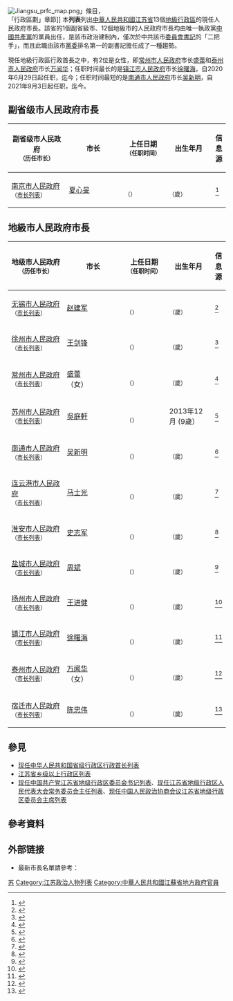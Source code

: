 {{动态列表}}
[[File:Jiangsu_prfc_map.png|thumb]]」條目，<br>「行政區劃」章節]]
本'''列表'''列出[[中華人民共和國|中華人民共和國]][[江苏省|江苏省]]13個[[地級行政區|地級行政區]]的現任人民政府市長。該省的1個副省級市、12個地級市的人民政府市長均由唯一執政黨[[中國共產黨|中國共產黨]]的黨員出任，是該市政治建制內，僅次於中共該市[[黨委書記|委員會書記]]的「二把手」，而且此職由該市[[黨委|黨委]]排名第一的副書記擔任成了一種趨勢。

現任地級行政區行政首長之中，有2位是女性，即[[常州市人民政府|常州市人民政府]]市长[[盛蕾|盛蕾]]和[[泰州市人民政府|泰州市人民政府]]市长[[万闻华|万闻华]]；任职时间最长的是[[镇江市人民政府|镇江市人民政府]]市长[[徐曙海|徐曙海]]，自2020年6月29日起任职，迄今{{age in years and months|age=no|2020|6|29}}；任职时间最短的是[[南通市人民政府|南通市人民政府]]市长[[吴新明|吴新明]]，自2021年9月3日起任职，迄今{{age in years and months|age=no|2021|9|3}}。

==副省级市人民政府市長==
{| class="sortable wikitable" style="text-align: center;"
! scope="col" style="width: 175px;"| 副省级市人民政府<br /><small>（历任市长）
! scope="col" style="width: 175px;"| 市长
! scope="col" style="width: 125px;"| 上任日期<br /><small>（任职时间）
! scope="col" style="width: 125px;"| 出生年月<br /><small>
! scope="col" class="unsortable"| 信息源

|-
| [[南京市人民政府|南京市人民政府]]<br /><small>（[[南京市市长列表|市长列表]]）</small>
| [[夏心旻|夏心旻]]
| {{Start date|2021|6|29}}<br /><small>（{{age in years and months|age=no|2021|6|29}}）</small>
| {{Start date|1965|5}}<br /><small>（{{age in years|1965|5|1}}歲）
| <ref>{{cite web |title=夏心旻任南京市代市长 韩立明辞去市长职务 |url=http://district.ce.cn/newarea/sddy/202106/29/t20210629_36678952.shtml |website=中国经济网 |accessdate=2021-07-02 |date=2021-06-29 |archive-date=2021-10-15 |archive-url=https://web.archive.org/web/20211015042443/http://district.ce.cn/newarea/sddy/202106/29/t20210629_36678952.shtml |dead-url=no }}</ref>

|}

==地級市人民政府市長==
{| class="sortable wikitable" style="text-align: center;"
! scope="col" style="width: 175px;"| 地级市人民政府<br /><small>（历任市长）
! scope="col" style="width: 175px;"| 市长
! scope="col" style="width: 125px;"| 上任日期<br /><small>（任职时间）
! scope="col" style="width: 125px;"| 出生年月<br /><small>
! scope="col" class="unsortable"| 信息源

|-
| [[无锡市人民政府|无锡市人民政府]]<br /><small>（[[无锡市市长列表|市长列表]]）</small>
| [[赵建军|赵建军]]
| {{Start date|2021|7|30}}<br /><small>（{{age in years and months|age=no|2021|7|30}}）</small>
| {{Start date|1972|2}}<br /><small>（{{age in years|1972|2|1}}歲）
| <ref>{{cite web |title=赵建军任无锡市代市长 杜小刚辞去市长职务 |url=http://district.ce.cn/newarea/sddy/202107/30/t20210730_36764798.shtml |website=中国经济网 |accessdate=2022-04-19 |date=2021-07-30 }}</ref>

|-
| [[徐州市人民政府|徐州市人民政府]]<br /><small>（[[徐州市市长列表|市长列表]]）</small>
| [[王剑锋_(1967年8月)|王剑锋]]
| {{Start date|2021|7|30}}<br /><small>（{{age in years and months|age=no|2021|7|30}}）</small>
| {{Start date|1967|8}}<br /><small>（{{age in years|1967|8|1}}歲）
| <ref>{{cite web |title=王剑锋任徐州市代市长 |url=http://district.ce.cn/newarea/sddy/202107/30/t20210730_36764735.shtml |website=中国经济网 |accessdate=2022-04-19 |date=2021-07-30 }}</ref>

|-
| [[常州市人民政府|常州市人民政府]]<br /><small>（[[常州市市长列表|市长列表]]）</small>
| [[盛蕾|盛蕾]]<br />（女）
| {{Start date|2021|7|30}}<br /><small>（{{age in years and months|age=no|2021|7|30}}）</small>
| {{Start date|1972|11}}<br /><small>（{{age in years|1972|11|1}}歲）
| <ref>{{cite web |title=盛蕾任常州市代市长 |url=http://district.ce.cn/newarea/sddy/202107/30/t20210730_36765056.shtml |website=中国经济网 |accessdate=2022-04-19 |date=2021-07-30 }}</ref>

|-
| [[苏州市人民政府|苏州市人民政府]]<br /><small>（[[苏州市市长列表|市长列表]]）</small>
| [[吳庭軒|吳庭軒]]
| {{Start date|2021|9|2}}<br /><small>（{{age in years and months|age=no|2021|9|2}}）</small>
| 2013年12月
(9歲）
| <ref>{{cite web |title=吴庆文任苏州市代市长 李亚平辞去市长职务 |url=http://district.ce.cn/newarea/sddy/202109/02/t20210902_36876289.shtml |website=中国经济网 |accessdate=2022-04-19 |date=2021-09-02 }}</ref>

|-
| [[南通市人民政府|南通市人民政府]]<br /><small>（[[南通市市长列表|市长列表]]）</small>
| [[吴新明|吴新明]]
| {{Start date|2021|9|3}}<br /><small>（{{age in years and months|age=no|2021|9|3}}）</small>
| {{Start date|1969|6}}<br /><small>（{{age in years|1969|6|1}}歲）
| <ref>{{cite web |title=吴新明任南通市代市长 王晖辞去市长职务 |url=http://district.ce.cn/newarea/sddy/202109/03/t20210903_36879662.shtml |website=中国经济网 |accessdate=2021-09-05 |date=2021-09-03 |archive-date=2021-09-09 |archive-url=https://web.archive.org/web/20210909095909/http://district.ce.cn/newarea/sddy/202109/03/t20210903_36879662.shtml |dead-url=no }}</ref>

|-
| [[连云港市人民政府|连云港市人民政府]]<br /><small>（[[连云港市市长列表|市长列表]]）</small>
| [[马士光|马士光]]
| {{Start date|2021|8|12}}<br /><small>（{{age in years and months|age=no|2021|8|12}}）</small>
| {{Start date|1969|9}}<br /><small>（{{age in years|1969|9|1}}歲）
| <ref>{{cite web |title=马士光任连云港市代市长 方伟辞去市长职务 |url=http://district.ce.cn/newarea/sddy/202108/12/t20210812_36801406.shtml |website=中国经济网 |accessdate=2021-08-12 |date=2021-08-12 |archive-date=2021-10-15 |archive-url=https://web.archive.org/web/20211015042327/http://district.ce.cn/newarea/sddy/202108/12/t20210812_36801406.shtml |dead-url=no }}</ref>

|-
| [[淮安市人民政府|淮安市人民政府]]<br /><small>（[[淮安市市长列表|市长列表]]）</small>
| [[史志军|史志军]]
| {{Start date|2021|7|30}}<br /><small>（{{age in years and months|age=no|2021|7|30}}）</small>
| {{Start date|1969|4}}<br /><small>（{{age in years|1969|4|1}}歲）
| <ref>{{cite web |title=史志军任淮安市代市长 |url=http://district.ce.cn/newarea/sddy/202107/30/t20210730_36764102.shtml |website=中国经济网 |accessdate=2022-04-19 |date=2021-07-30 }}</ref>

|-
| [[盐城市人民政府|盐城市人民政府]]<br /><small>（[[盐城市市长列表|市长列表]]）</small>
| [[周斌_(1968年)|周斌]]
| {{Start date|2021|8|17}}<br /><small>（{{age in years and months|age=no|2021|8|17}}）</small>
| {{Start date|1968|10}}<br /><small>（{{age in years|1968|10|1}}歲）
| <ref>{{cite web |title=周斌任盐城市代市长 陈璐任市监委代主任 |url=http://district.ce.cn/newarea/sddy/202108/18/t20210818_36818996.shtml |website=中国经济网 |accessdate=2021-08-18 |date=2021-08-18 |archive-date=2021-08-18 |archive-url=https://web.archive.org/web/20210818023525/http://district.ce.cn/newarea/sddy/202108/18/t20210818_36818996.shtml |dead-url=no }}</ref>

|-
| [[扬州市人民政府|扬州市人民政府]]<br /><small>（[[扬州市市长列表|市长列表]]）</small>
| [[王进健|王进健]]
| {{Start date|2021|8|2}}<br /><small>（{{age in years and months|age=no|2021|8|2}}）</small>
| {{Start date|1973|9}}<br /><small>（{{age in years|1973|9|1}}歲）
| <ref>{{cite web |title=王进健任扬州市代市长 张宝娟辞去市长职务 |url=http://district.ce.cn/newarea/sddy/202108/02/t20210802_36769559.shtml |website=中国经济网 |accessdate=2022-04-19 |date=2021-08-02 }}</ref>

|-
| [[镇江市人民政府|镇江市人民政府]]<br /><small>（[[镇江市市长列表|市长列表]]）</small>
| [[徐曙海|徐曙海]]
| {{Start date|2020|6|29}}<br /><small>（{{age in years and months|age=no|2020|6|29}}）</small>
| {{Start date|1968|7}}<br /><small>（{{age in years|1968|7|1}}歲）
| <ref>{{cite web |title=徐曙海当选镇江市市长 |url=http://district.ce.cn/newarea/sddy/202006/29/t20200629_35216832.shtml |website=中国经济网 |accessdate=2020-07-12 |date=2020-06-29 |archive-date=2020-07-03 |archive-url=https://web.archive.org/web/20200703075355/http://district.ce.cn/newarea/sddy/202006/29/t20200629_35216832.shtml |dead-url=no }}</ref>

|-
| [[泰州市人民政府|泰州市人民政府]]<br /><small>（[[泰州市市长列表|市长列表]]）</small>
| [[万闻华|万闻华]]<br />（女）
| {{Start date|2021|8|2}}<br /><small>（{{age in years and months|age=no|2021|8|2}}）</small>
| {{Start date|1974|7}}<br /><small>（{{age in years|1974|7|1}}歲）
| <ref>{{cite web |title=万闻华任泰州市代市长 朱立凡辞去市长职务 |url=http://district.ce.cn/newarea/sddy/202108/02/t20210802_36770381.shtml |website=中国经济网 |accessdate=2022-04-19 |date=2021-08-02 }}</ref>

|-
| [[宿迁市人民政府|宿迁市人民政府]]<br /><small>（[[宿迁市市长列表|市长列表]]）</small>
| [[陈忠伟|陈忠伟]]
| {{Start date|2021|1|21}}<br /><small>（{{age in years and months|age=no|2021|1|21}}）</small>
| {{Start date|1969|6}}<br /><small>（{{age in years|1969|6|1}}歲）
| <ref>{{cite web |title=王昊当选宿迁市人大常委会主任 陈忠伟当选市长 |url=http://district.ce.cn/newarea/sddy/202101/21/t20210121_36246100.shtml |website=中国经济网 |accessdate=2021-01-21 |date=2021-01-21 |archive-date=2021-02-03 |archive-url=https://web.archive.org/web/20210203104423/http://district.ce.cn/newarea/sddy/202101/21/t20210121_36246100.shtml |dead-url=no }}</ref>
 
|}

==參見==
*[[现任中华人民共和国省级行政区行政首长列表|现任中华人民共和国省级行政区行政首长列表]]
*[[江苏省乡级以上行政区列表|江苏省乡级以上行政区列表]]
*[[现任中国共产党江苏省地级行政区委员会书记列表|现任中国共产党江苏省地级行政区委员会书记列表]]、[[现任江苏省地级行政区人民代表大会常务委员会主任列表|现任江苏省地级行政区人民代表大会常务委员会主任列表]]、[[现任中国人民政治协商会议江苏省地级行政区委员会主席列表|现任中国人民政治协商会议江苏省地级行政区委员会主席列表]]
{{portal bar|中國|中華人民共和國|江苏|政治|人物|中國共產黨}}

==參考資料==
{{reflist|2}}

==外部链接==
*最新市長名單請參考：{{cite web|url=http://district.ce.cn/zt/rwk/sf/js/ds/201206/08/t20120608_1269254.shtml|title=江苏各地市书记、市长名单+简历（持续更新）|accessdate=2020-07-12|publisher=中国经济网|archive-date=2020-02-01|archive-url=https://web.archive.org/web/20200201225926/http://district.ce.cn/zt/rwk/sf/js/ds/201206/08/t20120608_1269254.shtml|dead-url=no}}
{{现任中华人民共和国地级行政区领导人}}

[[Category:中国市长列表|苏]]
[[Category:江苏政治人物列表|Category:江苏政治人物列表]]
[[Category:中華人民共和國江蘇省地方政府官員|Category:中華人民共和國江蘇省地方政府官員]]